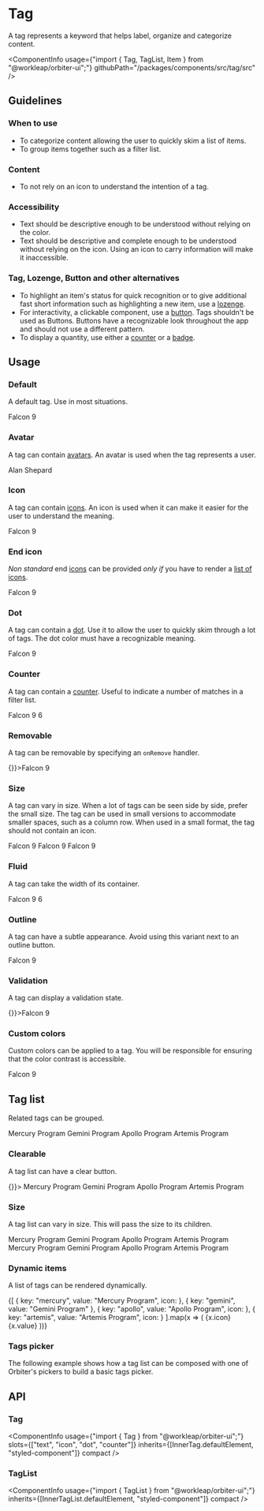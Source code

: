 
<Meta
    title="Components/Tag"
    id="tag"
/>

# Tag

<Tagline>A tag represents a keyword that helps label, organize and categorize content.</Tagline>

<ComponentInfo
    usage={"import { Tag, TagList, Item } from \"@workleap/orbiter-ui\";"}
    githubPath="/packages/components/src/tag/src"
/>

## Guidelines

### When to use

- To categorize content allowing the user to quickly skim a list of items.
- To group items together such as a filter list.

### Content

- To not rely on an icon to understand the intention of a tag.

### Accessibility

- Text should be descriptive enough to be understood without relying on the color.
- Text should be descriptive and complete enough to be understood without relying on the icon. Using an icon to carry information will make it inaccessible.

### Tag, Lozenge, Button and other alternatives

- To highlight an item's status for quick recognition or to give additional fast short information such as highlighting a new item, use a [lozenge](?path=/docs/lozenge--default-story).
- For interactivity, a clickable component, use a [button](?path=/docs/button--default-story). Tags shouldn't be used as Buttons. Buttons have a recognizable look throughout the app and should not use a different pattern.
- To display a quantity, use either a [counter](?path=/docs/counter--default-story) or a [badge](?path=/docs/badge--default-story).

## Usage

### Default

A default tag. Use in most situations.

<Preview>
    <Story name="default">
        <Tag>Falcon 9</Tag>
    </Story>
</Preview>

### Avatar

A tag can contain [avatars](?path=/docs/avatar--default-story). An avatar is used when the tag represents a user.

<Preview>
    <Story name="avatar">
        <Tag>
            <Avatar name="Alan Shepard" />
            <Text>Alan Shepard</Text>
        </Tag>
    </Story>
</Preview>

### Icon

A tag can contain [icons](?path=/docs/icon-gallery--page). An icon is used when it can make it easier for the user to understand the meaning.

<Preview>
    <Story name="icon">
        <Tag>
            <SparklesIcon />
            <Text>Falcon 9</Text>
        </Tag>
    </Story>
</Preview>

### End icon

*Non standard* end [icons](?path=/docs/icon-gallery--page) can be provided *only if* you have to render a [list of icons](?path=/docs/icon--default-story#icon-list).

<Preview>
    <Story name="end icon">
        <Tag>
            <Text>Falcon 9</Text>
            <IconList slot="end-icon">
                <CatIcon />
                <SparklesIcon />
                <RocketIcon />
            </IconList>
        </Tag>
    </Story>
</Preview>

### Dot

A tag can contain a [dot](?path=/docs/dot--default-story). Use it to allow the user to quickly skim through a lot of tags. The dot color must have a recognizable meaning.

<Preview>
    <Story name="dot">
        <Tag>
            <Dot color="--hop-sapphire-600" />
            <Text>Falcon 9</Text>
        </Tag>
    </Story>
</Preview>

### Counter

A tag can contain a [counter](?path=/docs/counter--default-story). Useful to indicate a number of matches in a filter list.

<Preview>
    <Story name="counter">
        <Tag>
            <Text>Falcon 9</Text>
            <Counter variant="divider">6</Counter>
        </Tag>
    </Story>
</Preview>

### Removable

A tag can be removable by specifying an `onRemove` handler.

<Preview>
    <Story name="removable">
        <Tag onRemove={() => {}}>Falcon 9</Tag>
    </Story>
</Preview>

### Size

A tag can vary in size. When a lot of tags can be seen side by side, prefer the small size. The tag can be used in small versions to accommodate smaller spaces, such as a column row. When used in a small format, the tag should not contain an icon.

<Preview>
    <Story name="size">
        <Inline alignY="center">
            <Tag size="xs">Falcon 9</Tag>
            <Tag size="sm">Falcon 9</Tag>
            <Tag>Falcon 9</Tag>
        </Inline>
    </Story>
</Preview>

### Fluid

A tag can take the width of its container.

<Preview>
    <Story name="fluid">
        <Tag fluid>
            <SparklesIcon />
            <Text>Falcon 9</Text>
            <Counter>6</Counter>
        </Tag>
    </Story>
</Preview>

### Outline

A tag can have a subtle appearance. Avoid using this variant next to an outline button.

<Preview>
    <Story name="outline">
        <Tag variant="outline">Falcon 9</Tag>
    </Story>
</Preview>

### Validation

A tag can display a validation state.

<Preview>
    <Story name="validation">
        <Inline alignY="end">
            <Tag validationState="invalid" onRemove={() => {}}>Falcon 9</Tag>
        </Inline>
    </Story>
</Preview>

### Custom colors

Custom colors can be applied to a tag. You will be responsible for ensuring that the color contrast is accessible.

<Preview>
    <Story name="custom-color">
        <Tag
            style={{
                backgroundColor: "#FFF6E7",
                color: "var(--hop-sunken-treasure-800)",
                border: "1px solid #FEE9C3"
            }}
        >
            Falcon 9
        </Tag>
    </Story>
</Preview>

## Tag list

Related tags can be grouped.

<Preview>
    <Story name="tag list">
        <TagList>
            <Item key="mercury">Mercury Program</Item>
            <Item key="gemini">Gemini Program</Item>
            <Item key="apollo">Apollo Program</Item>
            <Item key="artemis">Artemis Program</Item>
        </TagList>
    </Story>
</Preview>

### Clearable

A tag list can have a clear button.

<Preview>
    <Story name="tag list clearable">
        <TagList onClear={() => {}}>
            <Item key="mercury">Mercury Program</Item>
            <Item key="gemini">Gemini Program</Item>
            <Item key="apollo">Apollo Program</Item>
            <Item key="artemis">Artemis Program</Item>
        </TagList>
    </Story>
</Preview>

### Size

A tag list can vary in size. This will pass the size to its children.

<Preview>
    <Story name="tag list size">
        <Stack>
            <TagList size="sm">
                <Item key="mercury">Mercury Program</Item>
                <Item key="gemini">Gemini Program</Item>
                <Item key="apollo">Apollo Program</Item>
                <Item key="artemis">Artemis Program</Item>
            </TagList>
            <TagList>
                <Item key="mercury">Mercury Program</Item>
                <Item key="gemini">Gemini Program</Item>
                <Item key="apollo">Apollo Program</Item>
                <Item key="artemis">Artemis Program</Item>
            </TagList>
        </Stack>
    </Story>
</Preview>

### Dynamic items

A list of tags can be rendered dynamically.

<Preview>
    <Story name="tag list dynamic items">
        <TagList>
            {[
                { key: "mercury", value: "Mercury Program", icon: <SparklesIcon /> },
                { key: "gemini", value: "Gemini Program" },
                { key: "apollo", value: "Apollo Program", icon: <NotificationIcon /> },
                { key: "artemis", value: "Artemis Program", icon: <LightbulbIcon /> }
            ].map(x => (
                <Item key={x.key}>
                    {x.icon}
                    <Text>{x.value}</Text>
                </Item>
            ))}
        </TagList>
    </Story>
</Preview>

### Tags picker

The following example shows how a tag list can be composed with one of Orbiter's pickers to build a basic tags picker.

<Preview filePath="/tag/docs/TagsPicker" />

## API

### Tag

<ComponentInfo
    usage={"import { Tag } from \"@workleap/orbiter-ui\";"}
    slots={["text", "icon", "dot", "counter"]}
    inherits={[InnerTag.defaultElement, "styled-component"]}
    compact
/>

<ArgsTable of={InnerTag} sort="alpha" />

### TagList

<ComponentInfo
    usage={"import { TagList } from \"@workleap/orbiter-ui\";"}
    inherits={[InnerTagList.defaultElement, "styled-component"]}
    compact
/>

<ArgsTable of={InnerTagList} sort="alpha" />
